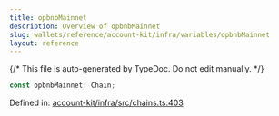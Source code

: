```yaml
---
title: opbnbMainnet
description: Overview of opbnbMainnet
slug: wallets/reference/account-kit/infra/variables/opbnbMainnet
layout: reference
---
```


{/* This file is auto-generated by TypeDoc. Do not edit manually. */}

```ts
const opbnbMainnet: Chain;
```

Defined in: [account-kit/infra/src/chains.ts:403](https://github.com/alchemyplatform/aa-sdk/blob/dc58c113ff1eeb06d4b3f76c505cbbaad47db8fc/account-kit/infra/src/chains.ts#L403)
